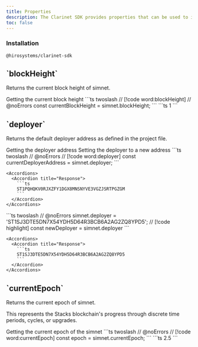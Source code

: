 ```yaml
---
title: Properties
description: The Clarinet SDK provides properties that can be used to interact with simnet.
toc: false
---
```





### Installation

```package-install
@hirosystems/clarinet-sdk
```

<Root>

<API className='my-20'>

<div className='flex-1'>

<h2 className='mt-0'>`blockHeight`</h2>

Returns the current block height of simnet.

</div>

<APIExample>

<Tabs defaultValue="default">
  <TabsList className='flex flex-wrap'>
    <TabsTrigger value="default" className='tab group'>
      <Badge variant='outline' className='badge transition-colors hover:text-neutral-900 dark:group-hover:text-white'>Getting the current block height</Badge>
    </TabsTrigger>
  </TabsList>
  <TabsContent value="default">
    ```ts twoslash
    // [!code word:blockHeight]
    // @noErrors
    const currentBlockHeight = simnet.blockHeight;
    ```
  </TabsContent>
</Tabs>

<Accordions>
  <Accordion title="Response">
    ```ts
    1
    ```
  </Accordion>
</Accordions>

</APIExample>

</API>

<API className='my-20'>

<div className='flex-1'>

<h2 className='mt-0'>`deployer`</h2>

Returns the default deployer address as defined in the project file.

</div>

<APIExample>

<Tabs defaultValue="default">
  <TabsList className='flex flex-wrap'>
    <TabsTrigger value="default" className='tab group'>
      <Badge variant='outline' className='badge transition-colors hover:text-neutral-900 dark:group-hover:text-white'>Getting the deployer address</Badge>
    </TabsTrigger>
    <TabsTrigger value="set-deployer" className='tab group'>
      <Badge variant='outline' className='badge transition-colors hover:text-neutral-900 dark:group-hover:text-white'>Setting the deployer to a new address</Badge>
    </TabsTrigger>
  </TabsList>
  <TabsContent value="default">
    ```ts twoslash
    // @noErrors
    // [!code word:deployer]
    const currentDeployerAddress = simnet.deployer;
    ```

    <Accordions>
      <Accordion title="Response">
        ```ts
        ST1PQHQKV0RJXZFY1DGX8MNSNYVE3VGZJSRTPGZGM
        ```
      </Accordion>
    </Accordions>
  </TabsContent>
  <TabsContent value="set-deployer">
    ```ts twoslash
    // @noErrors
    simnet.deployer = 'ST1SJ3DTE5DN7X54YDH5D64R3BCB6A2AG2ZQ8YPD5'; // [!code highlight]
    const newDeployer = simnet.deployer
    ```

    <Accordions>
      <Accordion title="Response">
        ```ts
        ST1SJ3DTE5DN7X54YDH5D64R3BCB6A2AG2ZQ8YPD5
        ```
      </Accordion>
    </Accordions>
  </TabsContent>
</Tabs>

</APIExample>

</API>

<API className='my-20'>

<div className='flex-1'>

<h2 className='mt-0'>`currentEpoch`</h2>

Returns the current epoch of simnet.

This represents the Stacks blockchain's progress through discrete time periods, cycles, or upgrades.

</div>

<APIExample>

<Tabs defaultValue="default">
  <TabsList className='flex flex-wrap'>
    <TabsTrigger value="default" className='tab group'>
      <Badge variant='outline' className='badge transition-colors hover:text-neutral-900 dark:group-hover:text-white'>Getting the current epoch of the simnet</Badge>
    </TabsTrigger>
  </TabsList>
  <TabsContent value="default">
    ```ts twoslash
    // @noErrors
    // [!code word:currentEpoch]
    const epoch = simnet.currentEpoch;
    ```
  </TabsContent>
</Tabs>

<Accordions>
  <Accordion title="Response">
    ```ts
    2.5
    ```
  </Accordion>
</Accordions>

</APIExample>

</API>

</Root>
